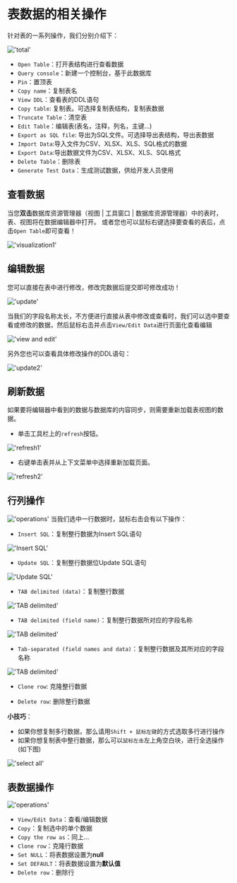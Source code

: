 # 表数据的相关操作

针对表的一系列操作，我们分别介绍下：

!['total'](/image/connection-manage/total.png)

- `Open Table`：打开表结构进行查看数据
- `Query console`：新建一个控制台，基于此数据库
- `Pin`：置顶表
- `Copy name`：复制表名
- `View DDL`：查看表的DDL语句
- `Copy table`: 复制表。可选择复制表结构，复制表数据
- `Truncate Table`：清空表
- `Edit Table`：编辑表(表名，注释，列名，主键...)
- `Export as SQL file`: 导出为SQL文件。可选择导出表结构，导出表数据
- `Import Data`:导入文件为CSV、XLSX、XLS、SQL格式的数据
- `Export Data`:导出数据文件为CSV、XLSX、XLS、SQL格式
- `Delete Table`：删除表
- `Generate Test Data`：生成测试数据，供给开发人员使用

## 查看数据

当您**双击**数据库资源管理器（视图 | 工具窗口 | 数据库资源管理器）中的表时，表、视图将在数据编辑器中打开。
或者您也可以鼠标右键选择要查看的表后，点击`Open Table`即可查看！

!['visualization1'](/image/connection-manage/visualization1.png)

## 编辑数据

您可以直接在表中进行修改，修改完数据后提交即可修改成功！

!['update'](/image/connection-manage/directUpdate.png)

当我们的字段名称太长，不方便进行直接从表中修改或查看时，我们可以选中要查看或修改的数据，然后鼠标右击并点击`View/Edit Data`进行页面化查看编辑

!['view and edit'](/image/connection-manage/VE_data.png)

另外您也可以查看具体修改操作的DDL语句：

!['update2'](/image/connection-manage/update2.png)


## 刷新数据

如果要将编辑器中看到的数据与数据库的内容同步，则需要重新加载表视图的数据。

- 单击工具栏上的`refresh`按钮。

!['refresh1'](/image/connection-manage/refresh1.png)

- 右键单击表并从上下文菜单中选择重新加载页面。

!['refresh2'](/image/connection-manage/refresh2.png)

## 行列操作

!['operations'](/image/connection-manage/operations_data2.png)
当我们选中一行数据时，鼠标右击会有以下操作：

- `Insert SQL`：复制整行数据为Insert SQL语句

!['Insert SQL'](/image/connection-manage/Insert_SQL.png)

- `Update SQL`：复制整行数据位Update SQL语句

!['Update SQL'](/image/connection-manage/Update_SQL.png)

- `TAB delimited (data)`：复制整行数据

!['TAB delimited'](/image/connection-manage/TAB_data.png)

- `TAB delimited (field name)`：复制整行数据所对应的字段名称

!['TAB delimited'](/image/connection-manage/TAB_field.png)

- `Tab-separated (field names and data)`：复制整行数据及其所对应的字段名称

!['TAB delimited'](/image/connection-manage/TAB_all.png)

- `Clone row`: 克隆整行数据

- `Delete row`: 删除整行数据

**小技巧**：
- 如果你想复制多行数据，那么请用`Shift + 鼠标左键`的方式选取多行进行操作
- 如果你想复制表中整行数据，那么可以`鼠标左击`左上角空白块，进行全选操作(如下图)

!['select all'](/image/connection-manage/selectAll.png)

## 表数据操作

!['operations'](/image/connection-manage/operations_data.png)

- `View/Edit Data`：查看/编辑数据
- `Copy`：复制选中的单个数据
- `Copy the row as`：同上...
- `Clone row`：克隆行数据
- `Set NULL`：将表数据设置为**null**
- `Set DEFAULT`：将表数据设置为**默认值**
- `Delete row`：删除行


